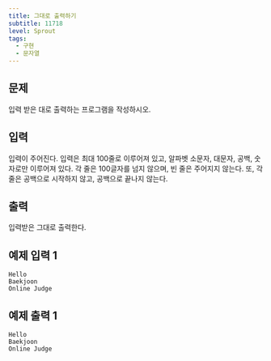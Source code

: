 ```yaml
---
title: 그대로 출력하기
subtitle: 11718
level: Sprout
tags:
  - 구현
  - 문자열
---
```


## 문제

입력 받은 대로 출력하는 프로그램을 작성하시오.

## 입력

입력이 주어진다. 입력은 최대 100줄로 이루어져 있고, 알파벳 소문자, 대문자, 공백, 숫자로만 이루어져 있다. 각 줄은 100글자를 넘지 않으며, 빈 줄은 주어지지 않는다. 또, 각 줄은 공백으로 시작하지 않고, 공백으로 끝나지 않는다.

## 출력

입력받은 그대로 출력한다.

## 예제 입력 1

```
Hello
Baekjoon
Online Judge
```

## 예제 출력 1

```
Hello
Baekjoon
Online Judge
```
